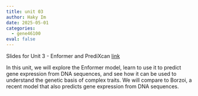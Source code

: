 ```yaml
---
title: unit 03
author: Haky Im
date: 2025-05-01
categories:
  - gene46100
eval: false
---
```


Slides for Unit 3 - Enformer and PrediXcan [link](https://www.icloud.com/keynote/093HFh0Zpb2HhoDzzsikOgd2g#PrediXcan-2)

In this unit, we will explore the Enformer model, learn to use it to predict gene expression from DNA sequences, and see how it can be used to understand the genetic basis of complex traits. We will compare to Borzoi, a recent model that also predicts gene expression from DNA sequences.

